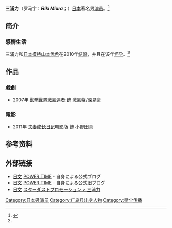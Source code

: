 {{艺人
|姓名     = 三浦力
|类型     = 男演员
|图片     = <!-- Use only free-licenced images which meet WP:NFCC -->Replace this image male.svg
|图片尺寸 = 
|图片简介 = 
|原名     = 三浦力
|外文名   = 
|外文 =  
|罗马拼音 = 
|英文名   = Riki Miura
|昵称     = 
|其他艺名 = 
|国籍     = {{JPN}}
|民族     = [[大和族|大和族]]
|籍贯     = 
|出生日期 = {{birth date and age|1983|10|17}}
|出生地点 = {{JPN}}[[广岛县|广岛县]]
|逝世日期 = <!--卒年在前生年在后{{death date and age|YYYY|MM|DD|YYYY|MM|DD}} -->
|逝世地点 = 
|职业     =  [[演员|演员]]
|语言     =  [[日语|日语]]、[[英语|英语]]
|教育程度 = 
|宗教信仰 =
|配偶     =  {{marriage|山本优希|2010|}} 
|儿女 = 
|父母 = 
|代表作 = 
|活跃年代 = 2000年至今
|经纪公司 = [[Stardust_Promotion|Stardust Promotion]]
|网站 =  {{URL|http://stblog.stardust-web.net/miurariki/|POWER TIME 三浦力公式ブログ}}
|奖项 = 
|IMDb = 
}}
'''三浦力'''{{BD|1983年|10月17日|||Miura Riki}}（罗马字：'''''Riki Miura'''''；）[[日本|日本]]著名男[[演员|演员]]。<ref name=" ab">{{cite web|url=http://bj.house.sina.com.cn/overseas/japan/2010-09-06/1554351499.html|title=《山本优希 三浦力“双喜”临门》|accessdate=2010年9月6日|work=|publisher=新浪网|language=zh-hans|archive-date=2016-02-06|archive-url=https://web.archive.org/web/20160206162848/http://bj.house.sina.com.cn/overseas/japan/2010-09-06/1554351499.html|dead-url=no}}</ref>

== 简介 ==
=== 感情生活 ===
三浦力和[[日本|日本]][[模特|模特]][[山本优希|山本优希]]在2010年[[结婚|结婚]]，并且在该年[[怀孕|怀孕]]。<ref name=" ab" />

== 作品 ==
=== 戲劇 ===
*2007年 [[獸拳戰隊激氣連者|獸拳戰隊激氣連者]] 飾 激氣紫/深見豪

=== 電影 ===
*2011年 [[夫妻成长日记|夫妻成长日记]]电影版 飾 小野田真

==参考资料==
<div class="references-small">
<references></references>
</div>

== 外部链接 ==
*[[日文|日文]] [http://ameblo.jp/riki-miura/ POWER TIME]{{Wayback|url=http://ameblo.jp/riki-miura/ |date=20120220090402 }} - 自身による公式ブログ
*[[日文|日文]] [https://web.archive.org/web/20110923141205/http://stblog.stardust-web.net/miurariki/ POWER TIME] - 自身による公式旧ブログ
*[[日文|日文]] [http://www.stardust.co.jp/talent/336.html スターダストプロモーション > 三浦力]{{Wayback|url=http://www.stardust.co.jp/talent/336.html |date=20080610152018 }}

{{start box}}
{{succession box|初任|[[千葉繁|千葉繁]]<br />[[飯豐萬理江|飯豐萬理江]]<br />（[[獸電戰隊強龍者|獸電戰隊強龍者]]）|日本[[超級戰隊系列|超級戰隊系列]]紫色戰士演員<br />[[獸拳戰隊激氣連者|獸拳戰隊激氣連者]]|2007年2月18日-2008年2月10日}}
{{end box}}
{{Stardust Promotion}}

<references/>

{{DEFAULTSORT:Miura Riki}}
[[Category:日本男演员|Category:日本男演员]]
[[Category:广岛县出身人物|Category:广岛县出身人物]]
[[Category:星尘传播|Category:星尘传播]]
